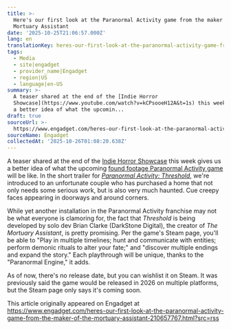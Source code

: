 ```yaml
---
title: >-
  Here's our first look at the Paranormal Activity game from the maker of The
  Mortuary Assistant
date: '2025-10-25T21:06:57.000Z'
lang: en
translationKey: heres-our-first-look-at-the-paranormal-activity-game-from-th
tags:
  - Media
  - site|engadget
  - provider_name|Engadget
  - region|US
  - language|en-US
summary: >-
  A teaser shared at the end of the [Indie Horror
  Showcase](https://www.youtube.com/watch?v=kCPsooeH12A&t=1s) this week gives us
  a better idea of what the upcomin...
draft: true
sourceUrl: >-
  https://www.engadget.com/heres-our-first-look-at-the-paranormal-activity-game-from-the-maker-of-the-mortuary-assistant-210657767.html?src=rss
sourceName: Engadget
collectedAt: '2025-10-26T01:08:20.638Z'
---
```

A teaser shared at the end of the [Indie Horror Showcase](https://www.youtube.com/watch?v=kCPsooeH12A&t=1s) this week gives us a better idea of what the upcoming [found footage Paranormal Activity game](https://www.engadget.com/a-paranormal-activity-game-is-coming-in-2026-and-it-might-actually-be-good-193120056.html) will be like. In the short trailer for [_Paranormal Activity: Threshold_](https://store.steampowered.com/app/3394030/Paranormal_Activity_Threshold/), we're introduced to an unfortunate couple who has purchased a home that not only needs some serious work, but is also very much haunted. Cue creepy faces appearing in doorways and around corners. 

While yet another installation in the Paranormal Activity franchise may not be what everyone is clamoring for, the fact that _Threshold_ is being developed by solo dev Brian Clarke (DarkStone Digital), the creator of _The Mortuary Assistant_, is pretty promising. Per the game's Steam page, you'll be able to "Play in multiple timelines; hunt and communicate with entities; perform demonic rituals to alter your fate;" and "discover multiple endings and expand the story." Each playthrough will be unique, thanks to the "Paranormal Engine," it adds. 

As of now, there's no release date, but you can wishlist it on Steam. It was previously said the game would be released in 2026 on multiple platforms, but the Steam page only says it's coming soon. 

This article originally appeared on Engadget at https://www.engadget.com/heres-our-first-look-at-the-paranormal-activity-game-from-the-maker-of-the-mortuary-assistant-210657767.html?src=rss
